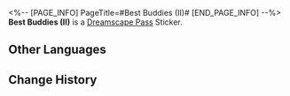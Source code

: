 <%-- [PAGE_INFO]
PageTitle=#Best Buddies (II)#
[END_PAGE_INFO] --%>
{{Stub|Location information}}
{{Item Infobox
|id          = 223502
|image       = Dreamscape Pass Sticker Best Buddies (II).png{{subst:void|<!--$UPLOAD:<<SpriteOutput/TravelBrochure/StickFigures/223502.png>-<Dreamscape Pass Sticker Best Buddies (II).png>-<Item Icons>>-->}}
|type        = Dreamscape Pass Sticker
|type2       = The Most Absurd Stage Stickers
|invCategory = 
|rarity      = 4
|effect      = 
|description = Digital stickers that can be used to decorate the pages of the Dreamtour Handbook. They come in many different styles.
|source1     = [[Take a photo with your companions in the Brother Hanu section of the studio]]
}}
{{Description|No matter how tall they are, they're only fit to be a sidekick.}}
'''Best Buddies (II)''' is a [[Dreamscape Pass]] Sticker.

==Other Languages==
{{Other Languages
|en   = Best Buddies (II)
|zhs  = 好伙计们•二
|zht  = 好夥伴們•二
|ja   = よき仲間たち・2
|ko   = 좋은 친구들•2
|es   = Mejores amigos&nbsp;II
|fr   = Grande amitié (II)
|ru   = Лучшие друзья II
|th   = ผองเพื่อนแสนดี 2
|vi   = Những Cộng Sự Tốt 2
|de   = Beste Freunde II
|id   = Sahabat Baik 2
|pt   = Melhores Amigos (II)
}}

==Change History==
{{Change History|2.1}}